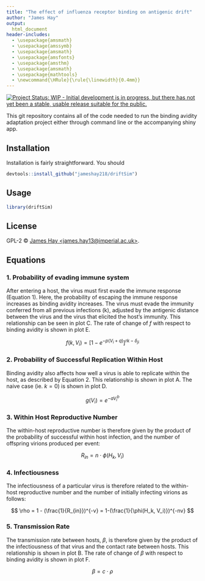 ```yaml
---
title: "The effect of influenza receptor binding on antigenic drift"
author: "James Hay"
output: 
  html_document
header-includes:
  - \usepackage{amsmath}
  - \usepackage{amssymb}
  - \usepackage{amsmath}
  - \usepackage{amsfonts}
  - \usepackage{amsthm}
  - \usepackage{amsmath}
  - \usepackage{mathtools}
  - \newcommand{\HRule}{\rule{\linewidth}{0.4mm}}
---
```



[![Project Status: WIP - Initial development is in progress, but there has not yet been a stable, usable release suitable for the public.](http://www.repostatus.org/badges/latest/wip.svg)](http://www.repostatus.org/#wip)

This git repository contains all of the code needed to run the binding avidity adaptation project either through command line or the accompanying shiny app.

## Installation
Installation is fairly straightforward. You should 

```r
devtools::install_github("jameshay218/driftSim")
```

## Usage

```r
library(driftSim)
```

## License

GPL-2 © [James Hay &lt;james.hay13@imperial.ac.uk&gt;](https://github.com/).



## Equations
### 1. Probability of evading immune system
After entering a host, the virus must first evade the immune response (Equation 1). Here, the probability of escaping the immune response increases as binding avidity increases. The virus must evade the immunity conferred from all previous infections (k), adjusted by the antigenic distance between the virus and the virus that elicited the host's immunity. This relationship can be seen in plot C. The rate of change of $f$ with respect to binding avidity is shown in plot E.

$$f(k,V_i) = [1-e^{-p(V_i+q)}]^{rk - \delta_{ji}}$$

### 2. Probability of Successful Replication Within Host
Binding avidity also affects how well a virus is able to replicate within the host, as described by Equation 2. This relationship is shown in plot A. The naive case (ie. $k=0$) is shown in plot D.

$$g(V_i) = e^{-aV_i^b}$$

### 3. Within Host Reproductive Number
The within-host reproductive number is therefore given by the product of the probability of successful within host infection, and the number of offspring virions produced per event:

$$R_{in} = n \cdot \phi(H_k,V_i)$$

### 4. Infectiousness
The infectiousness of a particular virus is therefore related to the within-host reproductive number and the number of initially infecting virions as follows:

$$ \rho = 1 - (\frac{1}{R_{in}})^{-v} = 1-(\frac{1}{\phi(H_k, V_i)})^{-nv} $$

### 5. Transmission Rate
The transmission rate between hosts, $\beta$, is therefore given by the product of the infectiousness of that virus and the contact rate between hosts. This relationship is shown in plot B. The rate of change of $\beta$ with respect to binding avidity is shown in plot F.

$$\beta = c \cdot \rho$$

